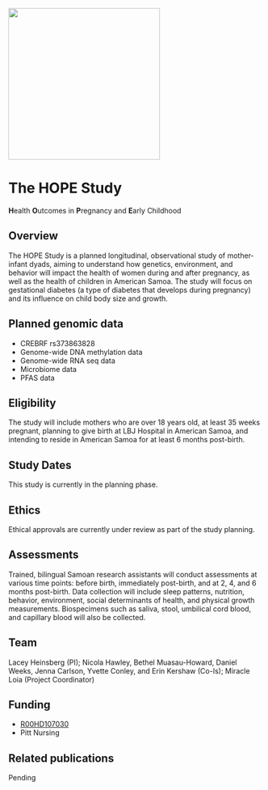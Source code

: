 ![](HOPE.png){fig-align="center" width="300"}

# The HOPE Study {.unnumbered}

**H**ealth **O**utcomes in **P**regnancy and **E**arly Childhood 

## Overview

The HOPE Study is a planned longitudinal, observational study of mother-infant dyads, aiming to understand how genetics, environment, and behavior will impact the health of women during and after pregnancy, as well as the health of children in American Samoa. The study will focus on gestational diabetes (a type of diabetes that develops during pregnancy) and its influence on child body size and growth. 

## Planned genomic data 

* CREBRF rs373863828
* Genome-wide DNA methylation data
* Genome-wide RNA seq data 
* Microbiome data 
* PFAS data

## Eligibility

The study will include mothers who are over 18 years old, at least 35 weeks pregnant, planning to give birth at LBJ Hospital in American Samoa, and intending to reside in American Samoa for at least 6 months post-birth.

## Study Dates

This study is currently in the planning phase.

## Ethics

Ethical approvals are currently under review as part of the study planning.

## Assessments

Trained, bilingual Samoan research assistants will conduct assessments at various time points: before birth, immediately post-birth, and at 2, 4, and 6 months post-birth. Data collection will include sleep patterns, nutrition, behavior, environment, social determinants of health, and physical growth measurements. Biospecimens such as saliva, stool, umbilical cord blood, and capillary blood will also be collected.

## Team 

Lacey Heinsberg (PI); Nicola Hawley, Bethel Muasau-Howard, Daniel Weeks, Jenna Carlson, Yvette Conley, and Erin Kershaw (Co-Is); Miracle Loia (Project Coordinator)

## Funding 

* [R00HD107030](https://reporter.nih.gov/search/s9cX7Mg6vEiIAQOGIvCqog/project-details/11119329)
* Pitt Nursing

## Related publications 

Pending 
